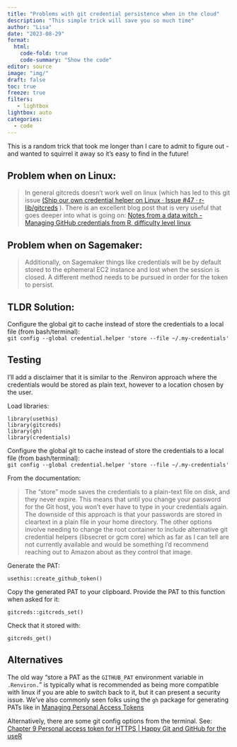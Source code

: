 ```yaml
---
title: "Problems with git credential persistence when in the cloud" 
description: "This simple trick will save you so much time"
author: "Lisa"
date: "2023-08-29"
format:
  html:
    code-fold: true
    code-summary: "Show the code"
editor: source
image: "img/"
draft: false
toc: true
freeze: true
filters:
   - lightbox
lightbox: auto
categories:
  - code
---
```


This is a random trick that took me longer than I care to admit to figure out - and wanted to squirrel it away so it's easy to find in the future! 

## Problem when on Linux:

> In general gitcreds doesn't work well on linux (which has led to this git issue [(Ship our own credential helper on Linux · Issue #47 · r-lib/gitcreds](https://github.com/r-lib/gitcreds/issues/47) ). There is an excellent blog post that is very useful that goes deeper into what is going on: [Notes from a data witch - Managing GitHub credentials from R, difficulty level linux](https://blog.djnavarro.net/posts/2021-08-08_git-credential-helpers/)    

## Problem when on Sagemaker: 

> Additionally, on Sagemaker things like credentials will be by default stored to the ephemeral EC2 instance and lost when the session is closed. A different method needs to be pursued in order for the token to persist.

## TLDR Solution: 

Configure the global git to cache instead of store the credentials to a local file (from bash/terminal):  
`git config --global credential.helper 'store --file ~/.my-credentials'`

## Testing 

I'll add a disclaimer that it is similar to the .Renviron approach where the credentials would be stored as plain text, however to a location chosen by the user.

Load libraries:

```
library(usethis) 
library(gitcreds) 
library(gh) 
library(credentials)
```
 
Configure the global git to cache instead of store the credentials to a local file (from bash/terminal):  
`git config --global credential.helper 'store --file ~/.my-credentials'`  

From the documentation:
  
> The “store” mode saves the credentials to a plain-text file on disk, and they never expire. This means that until you change your password for the Git host, you won’t ever have to type in your credentials again. The downside of this approach is that your passwords are stored in cleartext in a plain file in your home directory. The other options involve needing to change the root container to include alternative git credential helpers (libsecret or gcm core) which as far as I can tell are not currently available and would be something I'd recommend reaching out to Amazon about as they control that image.


Generate the PAT:  
  

`usethis::create_github_token()`


Copy the generated PAT to your clipboard. Provide the PAT to this function when asked for it:  
  

`gitcreds::gitcreds_set()`


Check that it stored with:  
  

`gitcreds_get()`

## Alternatives 

The old way "store a PAT as the `GITHUB_PAT` environment variable in `.Renviron.`" is typically what is recommended as being more compatible with linux if you are able to switch back to it, but it can present a security issue. We've also commonly seen folks using the `gh` package for generating PATs like in [Managing Personal Access Tokens](https://gh.r-lib.org/articles/managing-personal-access-tokens.html)  
 
Alternatively, there are some git config options from the terminal. See: [Chapter 9 Personal access token for HTTPS | Happy Git and GitHub for the useR](https://happygitwithr.com/https-pat.html?q=env#pat-doesnt-persist-on-linux)


